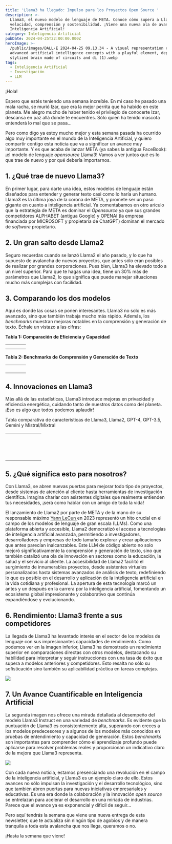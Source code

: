 ```yaml
---
title: 'Llama3 ha llegado: Impulso para los Proyectos Open Source '
description: >-
  Llama3, el nuevo modelo de lenguaje de META. Conoce cómo supera a Llama2 en
  velocidad, comprensión y sostenibilidad. ¡Viene una nueva ola de avances en
  Inteligencia Artificial!
category: Inteligencia Artificial
pubDate: 2024-04-25T22:00:00.000Z
heroImage: >-
  /public/images/DALL·E 2024-04-25 09.13.34 - A visual representation combining
  advanced artificial intelligence concepts with a playful element, depicting a
  stylized brain made of circuits and di (1).webp
tags:
  - Inteligencia Artificial
  - Investigación
  - LLM
---
```


¡Hola!

Espero que estés teniendo una semana increíble. En mi caso he pasado una mala racha, se murió Izar, que era la mejor perrita que ha habido en este planeta. Me alegro mucho de haber tenido el privilegio de conocerte Izar, descansa en paz allá donde te encuentres. Sólo quien ha tenido mascota entenderá lo mal que se pasa...

Pero como digo ya estoy mucho mejor y esta semana pasada ha ocurrido algo muy importante en el mundo de la Inteligencia Artificial, y quiero compartir contigo esta noticia que va a significar un avance muy importante. Y es que acaba de lanzar META (ya sabes la antigua FaceBook): ¡el modelo de lenguaje *opensource* Llama3! Vamos a ver juntos qué es lo que trae de nuevo y por qué debería importarnos.

## **1. ¿Qué trae de nuevo Llama3?**

En primer lugar, para darte una idea, estos modelos de lenguaje están diseñados para entender y generar texto casi como lo haría un humano. Llama3 es la última joya de la corona de META, y promete ser un paso gigante en cuanto a inteligencia artificial. Ya comentabamos en otro arículo que la estratégia de META es dominar el *Opensource* ya que sus grandes competidores ALPHABET (antigua Google) y OPENAI (la empresa financiada por MICROSOFT y propietaria de ChatGPT) dominan el mercado de *software* propietario.

## **2. Un gran salto desde Llama2**

Seguro recuerdas cuando se lanzó Llama2 el año pasado, y lo que ha supuesto de avalancha de nuevos proyectos, que antes sólo eran posibles de realizar por grandes corporaciones. Pues bien, Llama3 ha elevado todo a un nivel superior. Para que te hagas una idea, tiene un 30% más de parámetros que Llama2, lo que significa que puede manejar situaciones mucho más complejas con facilidad.

## **3. Comparando los dos modelos**

Aquí es donde las cosas se ponen interesantes. Llama3 no solo es más avanzado, sino que también trabaja mucho más rápido. Además, los *benchmarks* muestran mejoras notables en la comprensión y generación de texto. Échale un vistazo a las cifras:

**Tabla 1: Comparación de Eficiencia y Capacidad**

|   |   |   |   |
| - | - | - | - |
|   |   |   |   |
|   |   |   |   |

**Tabla 2: Benchmarks de Comprensión y Generación de Texto**

|   |   |   |   |
| - | - | - | - |
|   |   |   |   |
|   |   |   |   |
|   |   |   |   |
|   |   |   |   |

## **4. Innovaciones en Llama3**

Más allá de las estadísticas, Llama3 introduce mejoras en privacidad y eficiencia energética, cuidando tanto de nuestros datos como del planeta. ¡Eso es algo que todos podemos aplaudir!

Tabla comparativa de características de Llama3, Llama2, GPT-4, GPT-3.5, Gemini y Mistral/Mixtral

|   |   |   |   |   |   |   |
| - | - | - | - | - | - | - |
|   |   |   |   |   |   |   |
|   |   |   |   |   |   |   |
|   |   |   |   |   |   |   |
|   |   |   |   |   |   |   |
|   |   |   |   |   |   |   |
|   |   |   |   |   |   |   |
|   |   |   |   |   |   |   |
|   |   |   |   |   |   |   |
|   |   |   |   |   |   |   |
|   |   |   |   |   |   |   |
|   |   |   |   |   |   |   |
|   |   |   |   |   |   |   |
|   |   |   |   |   |   |   |
|   |   |   |   |   |   |   |

## **5. ¿Qué significa esto para nosotros?**

Con Llama3, se abren nuevas puertas para mejorar todo tipo de proyectos, desde sistemas de atención al cliente hasta herramientas de investigación científica. Imagina charlar con asistentes digitales que realmente entienden tus necesidades, ¡será como hablar con un amigo de toda la vida!

El lanzamiento de Llama2 por parte de META y de la mano de su responsable máximo [Yann LeCun ](https://es.wikipedia.org/wiki/Yann_LeCun "Yann LeCun")en 2023 representó un hito crucial en el campo de los modelos de lenguaje de gran escala (LLMs). Como una plataforma abierta y accesible, Llama2 democratizó el acceso a tecnologías de inteligencia artificial avanzada, permitiendo a investigadores, desarrolladores y empresas de todo tamaño explorar y crear aplicaciones que antes parecían inalcanzables. Este LLM de código abierto no solo mejoró significativamente la comprensión y generación de texto, sino que también catalizó una ola de innovación en sectores como la educación, la salud y el servicio al cliente. La accesibilidad de Llama2 facilitó el surgimiento de innumerables proyectos, desde asistentes virtuales personalizados hasta sistemas avanzados de análisis de texto, redefiniendo lo que es posible en el desarrollo y aplicación de la inteligencia artificial en la vida cotidiana y profesional. La apertura de esta tecnología marcó un antes y un después en la carrera por la inteligencia artificial, fomentando un ecosistema global impresionante y colaborativo que continúa expandiéndose y evolucionando.

## 6. Rendimiento: Llama3 frente a sus competidores

La llegada de Llama3 ha levantado interés en el sector de los modelos de lenguaje con sus impresionantes capacidades de rendimiento. Como podemos ver en la imagen inferior, Llama3 ha demostrado un rendimiento superior en comparaciones directas con otros modelos, destacando su habilidad para interpretar y seguir instrucciones con una tasa de éxito que supera a modelos anteriores y competidores. Esto resalta no sólo su sofisticación sino también su aplicabilidad práctica en tareas complejas.

![](/public/images/Llama_3_Instruct_model_performance_screenshot.webp)

## 7. Un Avance Cuantificable en Inteligencia Artificial

La segunda imagen nos ofrece una mirada detallada al desempeño del modelo Llama3 Instruct en una variedad de *benchmarks*. Es evidente que la puntuación de Llama3 es consistentemente alta, superando con creces a los modelos predecesores y a algunos de los modelos más conocidos en pruebas de entendimiento y capacidad de generación. Estos *benchmarks* son importantes para comprender cómo el aprendizaje profundo puede aplicarse para resolver problemas reales y proporcionan un indicativo claro de la mejora que Llama3 representa.

![](/public/images/Llama_3_head_to_head_screenshot.webp)

Con cada nueva noticia, estamos presenciando una revolución en el campo de la inteligencia artificial, y Llama3 es un ejemplo claro de ello. Estos avances no sólo impulsan la investigación y el desarrollo tecnológico, sino que también abren puertas para nuevas iniciativas empresariales y educativas. Es una era donde la colaboración y la innovación *open source* se entrelazan para acelerar el desarrollo en una miríada de industrias. Parece que el avance ya es exponencial y dificil de seguir...

Pero aquí tendrás la semana que viene una nueva entrega de esta newsletter, que te actualiza sin ningún tipo de agobios y de manera tranquila a toda esta avalancha que nos llega, queramos o no.

¡Hasta la semana que viene!
